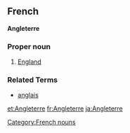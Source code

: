 ==French==
'''Angleterre'''
===Proper noun===
# [[England]]
===Related Terms===
*[[anglais]]
[[Category:French nouns]]

[[et:Angleterre]]
[[fr:Angleterre]]
[[ja:Angleterre]]
